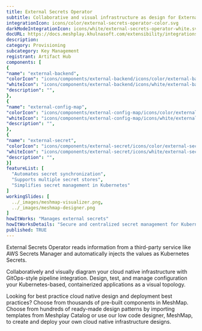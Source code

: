 ```yaml
---
title: External Secrets Operator
subtitle: Collaborative and visual infrastructure as design for External Secrets Operator
integrationIcon: icons/color/external-secrets-operator-color.svg
darkModeIntegrationIcon: icons/white/external-secrets-operator-white.svg
docURL: https://docs.meshplay.khulnasoft.com/extensibility/integrations/external-secrets-operator
description: 
category: Provisioning
subcategory: Key Management
registrant: Artifact Hub
components: [
{
"name": "external-backend",
"colorIcon": "icons/components/external-backend/icons/color/external-backend-color.svg",
"whiteIcon": "icons/components/external-backend/icons/white/external-backend-white.svg",
"description": "",
},
{
"name": "external-config-map",
"colorIcon": "icons/components/external-config-map/icons/color/external-config-map-color.svg",
"whiteIcon": "icons/components/external-config-map/icons/white/external-config-map-white.svg",
"description": "",
},
{
"name": "external-secret",
"colorIcon": "icons/components/external-secret/icons/color/external-secret-color.svg",
"whiteIcon": "icons/components/external-secret/icons/white/external-secret-white.svg",
"description": "",
}]
featureList: [
  "Automates secret synchronization",
  "Supports multiple secret stores",
  "Simplifies secret management in Kubernetes"
]
workingSlides: [
  ../_images/meshmap-visualizer.png,
  ../_images/meshmap-designer.png
]
howItWorks: "Manages external secrets"
howItWorksDetails: "Secure and centralized secret management for Kubernetes applications"
published: TRUE
---
```

<p>
External Secrets Operator reads information from a third-party service like AWS Secrets Manager and automatically injects the values as Kubernetes Secrets.
</p>
<p>
    Collaboratively and visually diagram your cloud native infrastructure with GitOps-style pipeline integration. Design, test, and manage configuration your Kubernetes-based, containerized applications as a visual topology.
</p>
<p>
    Looking for best practice cloud native design and deployment best practices? Choose from thousands of pre-built components in MeshMap. Choose from hundreds of ready-made design patterns by importing templates from Meshplay Catalog or use our low code designer, MeshMap, to create and deploy your own cloud native infrastructure designs.
</p>

